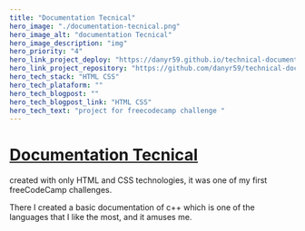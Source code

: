```yaml
---
title: "Documentation Tecnical"
hero_image: "./documentation-tecnical.png"
hero_image_alt: "documentation Tecnical"
hero_image_description: "img"
hero_priority: "4"
hero_link_project_deploy: "https://danyr59.github.io/technical-documentation-page/"
hero_link_project_repository: "https://github.com/danyr59/technical-documentation-page"
hero_tech_stack: "HTML CSS"
hero_tech_plataform: ""
hero_tech_blogpost: "" 
hero_tech_blogpost_link: "HTML CSS"
hero_tech_text: "project for freecodecamp challenge "
---
```


# [Documentation Tecnical](https://danyr59.github.io/technical-documentation-page/ "doc tecnical") 

created with only HTML and CSS technologies, it 
was one of my first freeCodeCamp challenges.

There I created a basic documentation of c++ 
which is one of the languages that I like the most, and it amuses me.
